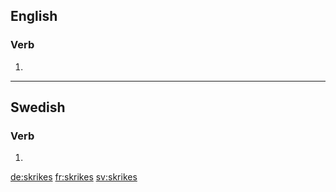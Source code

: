 ==English==

===Verb===
{{head|en|verb form}}

# {{en-third-person singular of|skrike}}

----

==Swedish==

===Verb===
{{head|sv|verb form}}

# {{sv-verb-form-pre-pass|skrika}}

[[de:skrikes]]
[[fr:skrikes]]
[[sv:skrikes]]